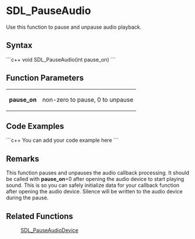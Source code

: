 <!-- pragma section-numbers off -->
<!-- pragma disable-camelcase -->

= SDL_PauseAudio =
Use this function to pause and unpause audio playback.


== Syntax ==
```c++
void SDL_PauseAudio(int pause_on)
```

== Function Parameters ==

{|
|'''pause_on'''
|non-zero to pause, 0 to unpause
|}

== Code Examples ==
```c++
You can add your code example here
```

== Remarks ==
This function pauses and unpauses the audio callback processing. It should be called with '''pause_on'''=0 after opening the audio device to start playing sound. This is so you can safely initialize data for your callback function after opening the audio device. Silence will be written to the audio device during the pause.

== Related Functions ==
:[[SDL_PauseAudioDevice]]
